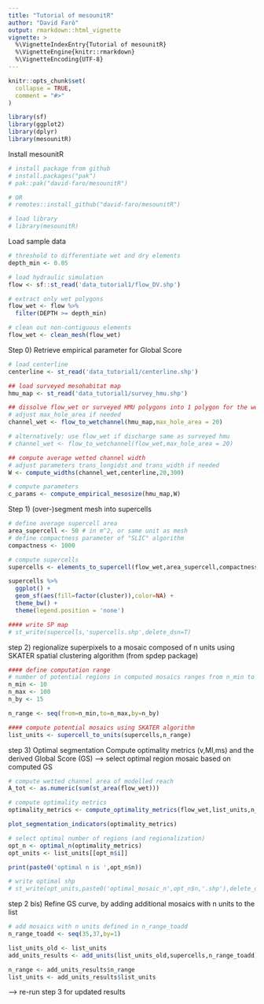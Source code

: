 ```yaml
---
title: "Tutorial of mesounitR"
author: "David Farò"
output: rmarkdown::html_vignette
vignette: >
  %\VignetteIndexEntry{Tutorial of mesounitR}
  %\VignetteEngine{knitr::rmarkdown}
  %\VignetteEncoding{UTF-8}
---
```



```r
knitr::opts_chunk$set(
  collapse = TRUE,
  comment = "#>"
)
```

```r
library(sf)
library(ggplot2)
library(dplyr)
library(mesounitR)
```

Install mesounitR
```r
# install package from github
# install.packages("pak")
# pak::pak("david-faro/mesounitR")

# OR
# remotes::install_github("david-faro/mesounitR")

# load library
# library(mesounitR)
```

Load sample data
```r
# threshold to differentiate wet and dry elements
depth_min <- 0.05

# load hydraulic simulation
flow <- sf::st_read('data_tutorial1/flow_DV.shp')

# extract only wet polygons
flow_wet <- flow %>%
  filter(DEPTH >= depth_min)

# clean out non-contiguous elements
flow_wet <- clean_mesh(flow_wet)
```

Step 0) Retrieve empirical parameter for Global Score
```r
# load centerline
centerline <- st_read('data_tutorial1/centerline.shp')

## load surveyed mesohabitat map
hmu_map <- st_read('data_tutorial1/survey_hmu.shp')

## dissolve flow_wet or surveyed HMU polygons into 1 polygon for the wetted channel
# adjust max_hole_area if needed
channel_wet <- flow_to_wetchannel(hmu_map,max_hole_area = 20)

# alternatively: use flow_wet if discharge same as surveyed hmu
# channel_wet <- flow_to_wetchannel(flow_wet,max_hole_area = 20)

## compute average wetted channel width
# adjust parameters trans_longidst and trans_width if needed
W <- compute_widths(channel_wet,centerline,20,300)

# compute parameters
c_params <- compute_empirical_mesosize(hmu_map,W)
```

Step 1) (over-)segment mesh into supercells
```r
# define average supercell area
area_supercell <- 50 # in m^2, or same unit as mesh
# define compactness parameter of "SLIC" algorithm
compactness <- 1000

# compute supercells
supercells <- elements_to_supercell(flow_wet,area_supercell,compactness)

supercells %>%
  ggplot() +
  geom_sf(aes(fill=factor(cluster)),color=NA) +
  theme_bw() +
  theme(legend.position = 'none')

#### write SP map
# st_write(supercells,'supercells.shp',delete_dsn=T)
```
step 2) regionalize superpixels to a mosaic composed of n units using SKATER spatial clustering algorithm (from spdep package)
```r
#### define computation range
# number of potential regions in computed mosaics ranges from n_min to n_max, with increments defined by n_by
n_min <- 10
n_max <- 100
n_by <- 15

n_range <- seq(from=n_min,to=n_max,by=n_by)

#### compute potential mosaics using SKATER algorithm
list_units <- supercell_to_units(supercells,n_range)
```

step 3) Optimal segmentation
Compute optimality metrics (v,MI,ms) and the derived Global Score (GS)
--> select optimal region mosaic based on computed GS
```r
# compute wetted channel area of modelled reach
A_tot <- as.numeric(sum(st_area(flow_wet)))

# compute optimality metrics
optimality_metrics <- compute_optimality_metrics(flow_wet,list_units,n_range,c_params,A_tot)

plot_segmentation_indicators(optimality_metrics)

# select optimal number of regions (and regionalization)
opt_n <- optimal_n(optimality_metrics)
opt_units <- list_units[[opt_n$i]]

print(paste0('optimal n is ',opt_n$n))

# write optimal shp
# st_write(opt_units,paste0('optimal_mosaic_n',opt_n$n,'.shp'),delete_dsn=T)
```


step 2 bis) Refine GS curve, by adding additional mosaics with n units to the list
```r
# add mosaics with n units defined in n_range_toadd 
n_range_toadd <- seq(35,37,by=1)

list_units_old <- list_units
add_units_results <- add_units(list_units_old,supercells,n_range_toadd)

n_range <- add_units_results$n_range
list_units <- add_units_results$list_units

```
--> re-run step 3 for updated results
